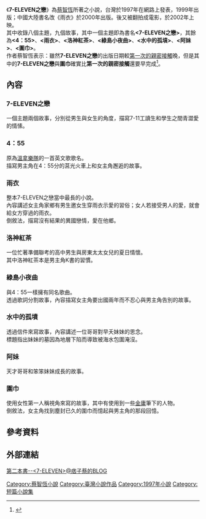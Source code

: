 {{multiple issues|
{{onesource|time=2019-05-18T07:43:08+00:00}}
{{original research|time=2019-05-18T07:43:08+00:00}}
{{primarysources|time=2019-05-18T07:43:08+00:00}}
{{refimprove|time=2019-05-18T07:43:08+00:00}}
{{update|time=2019-05-18T07:43:08+00:00}}
}}
《'''7-ELEVEN之戀'''》為[[蔡智恆|蔡智恆]]所著之小說，台灣於1997年在網路上發表，1999年出版；中國大陸書名改《雨衣》於2000年出版。後又被翻拍成電影，於2002年上映。<br />
其中收錄八個主題，九個故事，其中一個主題即為書名'''<7-ELEVEN之戀>'''，其餘為'''<4：55>'''、'''<雨衣>'''、'''<洛神紅茶>'''、'''<綠島小夜曲>'''、'''<水中的孤墳>'''、'''<阿妹>'''、'''<圍巾>'''。<br />
作者蔡智恆表示：雖然'''7-ELEVEN之戀'''的出版日期較[[第一次的親密接觸|第一次的親密接觸]]晚，但是其中的'''7-ELEVEN之戀'''與'''圍巾'''確實比'''第一次的親密接觸'''還要早完成<ref>{{Cite web |url=http://jht.pixnet.net/blog/post/15554163 |title=第二本書--<7-ELEVEN>@痞子蔡的BLOG |accessdate=2014-06-21 |archive-date=2016-03-05 |archive-url=https://web.archive.org/web/20160305004734/http://jht.pixnet.net/blog/post/15554163 |dead-url=no }}</ref>。

==內容==
===7-ELEVEN之戀===
一個主題兩個故事，分別從男生與女生的角度，描寫7-11工讀生和學生之間青澀愛的情愫。

===4：55===
原為[[溫拿樂隊|溫拿樂隊]]的一首英文歌歌名。<br />
描寫男主角在4：55分的莒光火車上和女主角邂逅的故事。

===雨衣===
整本7-ELEVEN之戀當中最長的小說。<br />
內容講述女主角家鄉有男生邀女生穿雨衣示愛的習俗；女人若接受男人的愛，就會給女方穿過的雨衣。<br />
倒敘法，描寫沒有結果的異國戀情，愛在他鄉。

===洛神紅茶===
一位忙著準備聯考的高中男生與房東太太女兒的夏日情懷。<br />
其中洛神紅茶本是男主角K書的習慣。

===綠島小夜曲===
與4：55一樣擁有同名歌曲。<br />
透過歌詞分割故事，內容描寫女主角要出國兩年而不忍心與男主角告別的故事。

===水中的孤墳===
透過信件來寫故事，內容講述一位哥哥對早夭妹妹的思念。<br />
標題指出妹妹的墓因為地層下陷而導致被海水包圍淹沒。

===阿妹===
天才哥哥和笨笨妹妹成長的故事。

===圍巾===
使用女性第一人稱視角來寫的故事，其中有使用到一些[[金庸|金庸]]筆下的人物。<br />
倒敘法，女主角找到塵封已久的圍巾而憶起與男主角的那段回憶。

==參考資料==
{{Reflist}}

==外部連結==
[http://jht.pixnet.net/blog/post/15554163 第二本書--<7-ELEVEN>@痞子蔡的BLOG]{{Wayback|url=http://jht.pixnet.net/blog/post/15554163 |date=20160305004734 }}

[[Category:蔡智恆小說|Category:蔡智恆小說]]
[[Category:臺灣小說作品|Category:臺灣小說作品]]
[[Category:1997年小說|Category:1997年小說]]
[[Category:短篇小說集|Category:短篇小說集]]